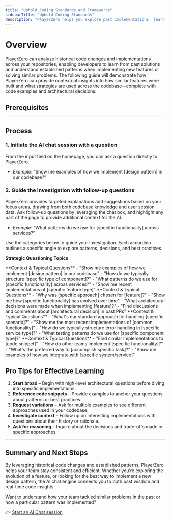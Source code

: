 ```yaml
---
title: "Uphold Coding Standards and Frameworks"
sidebarTitle: "Uphold Coding Standards"
description: "PlayerZero helps you explore past implementations, learn from existing practices, and maintain consistency across your codebase."
---
```



# Overview

PlayerZero can analyze historical code changes and implementations across your repositories, enabling developers to learn from past solutions and understand established patterns when implementing new features or solving similar problems. The following guide will demonstrate how PlayerZero can provide contextual insights into how similar features were built and what strategies are used across the codebase—complete with code examples and architectural decisions. 

## **Prerequisites**

<SourceControlManagement/>

---

## **Process**

### 1. **Initiate the AI chat session with a question**  
From the input field on the homepage, you can ask a question directly to PlayerZero.

- *Example*: “Show me examples of how we implement [design pattern] in our codebase?”

### 2. **Guide the Investigation with follow-up questions**  
PlayerZero provides targeted explanations and suggestions based on your focus areas, drawing from both codebase knowledge and user session data. Ask follow-up questions by leveraging the chat box, and highlight any part of the page to provide additional context for the AI.

- *Example*: “What patterns do we use for [specific functionality] across services?”

Use the categories below to guide your investigation. Each accordion outlines a specific angle to explore patterns, decisions, and best practices.

**Strategic Questioning Topics**

<AccordionGroup>

  <Accordion title="Understanding Existing Patterns">
    **Context & Typical Questions**  
    - "Show me examples of how we implement [design pattern] in our codebase"  
    - "How do we typically structure [specific type of component]?"  
    - "What patterns do we use for [specific functionality] across services?"  
    - "Show me recent implementations of [specific feature type]"  
  </Accordion>

  <Accordion title="Learning From Historical Decisions">
    **Context & Typical Questions**  
    - "Why was [specific approach] chosen for [feature]?"  
    - "Show me how [specific functionality] has evolved over time"  
    - "What architectural decisions were made when implementing [feature]?"  
    - "Find discussions and comments about [architectural decision] in past PRs"  
  </Accordion>

  <Accordion title="Discovering Best Practices">
    **Context & Typical Questions**  
    - "What's our standard approach for handling [specific scenario]?"  
    - "Show me the most recent implementations of [common functionality]"  
    - "How do we typically structure error handling in [specific service type]?"  
    - "What testing patterns do we use for [specific component type]?"  
  </Accordion>

  <Accordion title="Maintaining Consistency">
    **Context & Typical Questions**  
    - "Find similar implementations to [code snippet]"  
    - "How do other teams implement [specific functionality]?"  
    - "What's the preferred way to [accomplish specific task]?"  
    - "Show me examples of how we integrate with [specific system/service]"  
  </Accordion>

</AccordionGroup>

## **Pro Tips for Effective Learning**

1. **Start broad** – Begin with high-level architectural questions before diving into specific implementations.  
2. **Reference code snippets** – Provide examples to anchor your questions about patterns or best practices.  
3. **Request variations** – Ask for multiple examples to see different approaches used in your codebase.  
4. **Investigate context** – Follow up on interesting implementations with questions about their history or rationale.  
5. **Ask for reasoning** – Inquire about the decisions and trade-offs made in specific approaches.

---

## **Summary and Next Steps**

By leveraging historical code changes and established patterns, PlayerZero helps your team stay consistent and efficient. Whether you’re exploring the evolution of a feature, or looking for the best way to implement a new design pattern, the AI chat engine connects you to both past wisdom and real-time code insights.

Want to understand how your team tackled similar problems in the past or how a particular pattern was implemented?

👉 [Start an AI Chat session](https://app.playerzero.ai/chat)

